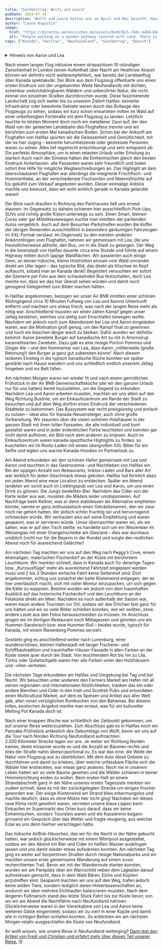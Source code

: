 ```yaml
---
title: "Gastbeitrag: Wolfi und Laura"
pubDate: 2024-07-14
description: "Wolfi und Laura hatten uns im April und Mai besucht. Hier der Gastbeitrag von Laura."
author: "Laura Augustin"
image:
  href: "https://directus.aaronczichon.de/assets/8a3e7b21-74dc-44b8-b84b-17ac265756ae.jpeg?quality=70&width=1600"
  alt: "People walking on a wooden pathway covered with sand. There is the ocean on the right side and a beach."
tags: ["Kanada", "Halifax", "Newfoundland", "Gastbetrag", "Besuch"]
---
```



<details>
  <summary>Hinweis von Aaron und Lea</summary>
  Zeitlicher Kontext: Wolfi und Laura hatten uns von Ende April bis Anfang Mai besucht.
</details>

Nach einem langen Flug inklusive einem strapaziösen 10-stündigen Zwischenhalt in London (einen Aufenthalt über Nacht am Heathrow Airport können wir definitiv nicht weiterempfehlen), war bereits der Landeanflug über Kanada spektakulär. Der Blick aus dem Flugzeug offenbarte uns einen ersten Eindruck von der ungekannten Weite Neufundlands mit dichten, scheinbar undurchdringbaren Wäldern und unberührter Natur, die nicht einmal von einzelnen Straßen durchbrochen wurde. Diese faszinierende Landschaft zog sich weiter bis zu unserem Zielort Halifax: keinerlei Infrastruktur oder bewohnte Gebiete waren durch das Bullauge des Flugzeugs zu sehen, sodass wir kurz schon erwarteten mitten im Wald auf einer unbefestigten Fortstraße mit dem Flugzeug zu landen. Letztlich tauchte im letzten Moment doch noch ein metallener Zaun auf, der den Wald von der geteerten Landebahn des Flughafens trennte und wir berührten zum ersten Mal kanadischen Boden. Schon bei der Ankunft am Flughafen von Halifax spürten wir die Gelassenheit und Gemütlichkeit, mit der es hier zuging – keinerlei herumhetzende oder gestresste Personen waren zu sehen. Alles lief regelrecht entschleunigt und sehr entspannt ab. Die perfekte Atmosphäre, um in einen relaxten Urlaub voller Erholung zu starten! Auch nach der Einreise haben die Einheimischen gleich den besten Eindruck hinterlassen: alle Passanten waren sehr freundlich und boten sofort ihre Hilfe für mögliche Wegbeschreibungen an. Das Highlight an dem überschaubaren Flughafen war allerdings die integrierte Frischfisch- und Hummertheke, an der verschiedenste Fischsorten und Meeresfrüchte auf Eis gekühlt zum Verkauf angeboten wurden. Dieser einmalige Anblick machte uns bewusst, dass wir wohl wirklich gerade in Kanada gelandet waren!

<DirectusImage assetId="fd294596-48d1-4f7a-9aaa-fc59988826e3.jpeg" />

Der Blick nach draußen in Richtung des Parkhauses ließ uns erneut staunen: im Gegensatz zu daheim schienen hier ausschließlich Pick-Ups, SUVs und richtig große Kisten unterwegs zu sein. Einen Smart, kleinen Corso oder gar Mittelklassewagen suchte man inmitten der parkenden Autos vergeblich. Auch auf dem Besucher-Parkstreifen wurden die Koffer der übrigen Reisenden ausschließlich in besonders geräumigen Fahrzeugen im XXL-Format verstaut. Im Gegensatz zu den meisten anderen Ankömmlingen vom Flughafen, nahmen wir gemeinsam mit Lea, die uns freundlicherweise abholte, den Bus, um in die Stadt zu gelangen. Der Weg in die Innenstadt von Halifax dauerte circa eine Stunde und führte auf einem Highway mitten durch üppige Waldflächen. Wir passierten auch einige Seen, an denen hübsche, kleine Holzhütten einsam vom Wald umrandet direkt am Ufer lagen – das typische Bild, das direkt als Klischee im Kopf auftaucht, sobald man an Kanada denkt! Begeistert versuchten wir sofort die Szenerie per Foto aus dem schaukelnden Bus festzuhalten, doch Lea meinte nur, dass wir das hier überall sehen würden und damit noch genügend Gelegenheit zum Bilder machen hätten.

In Halifax angekommen, bezogen wir unser Air BNB inmitten einer schönen Wohngegend circa 10 Minuten Fußweg von Lea und Aarons Unterkunft entfernt und machten uns etwas frisch, was nach der langen Reise mehr als nötig war. Anschließend mussten wir einen zähen Kampf gegen unser Jetlag bestehen, welches uns stetig zum Einschlafen bewegen wollte. Nachdem wir jedoch noch zum Abendessen bei Lea und Aaron eingeladen waren, war die Motivation groß genug, um den Kampf final zu gewinnen und noch ein bisschen länger wach zu bleiben. Dafür wurden wir definitiv belohnt: Aaron bereitete Burger auf kanadische Art zu mit in Ahornsirup karamellisierten Zwiebeln. Dazu gab es eine riesige Portion Pommes und Ginger Ale – und den Kommentar von Lea, dass Aaron „mittlerweile (große Betonung!) den Burger ja ganz gut zubereiten könne“. Nach diesem leckeren Einstieg in die typisch kanadische Küche konnten wir später gestärkt nach Hause wandern und uns schließlich endlich unserem Jetlag hingeben und ins Bett fallen.

Am nächsten Morgen waren wir wieder fit und nach einem gemütlichen Frühstück in der Air BNB Gemeinschaftsküche (die wir den ganzen Urlaub nur für uns hatten) bereit loszuziehen, um die Gegend zu erkunden. Nachdem Lea und Aaron arbeiten mussten, machten wir uns allein auf den Weg Richtung Buslinie, um ein Einkaufszentrum am Rande der Stadt zu besuchen und auf dem Weg dorthin einen Eindruck der verschiedenen Stadtteile zu bekommen. Das Bussystem war recht preisgünstig und einfach zu nutzen – ideal also für Kanada-Neueinsteiger, auch ohne große Vorbereitung. Wir staunten über die vielen schönen Holzhäuser in der ganzen Stadt mit ihren tollen Fassaden, die alle individuell und bunt gestaltet waren und in jeder erdenklichen Farbe leuchteten und konnten gar nicht damit aufhören, ein Bild nach dem anderen zu knipsen. Auch im Einkaufszentrum waren kanada-spezifische Highlights zu finden: so kuschelten wir im Roots-Laden mit einem übergroßen XXL-Biber für ein Selfie und legten uns warme Kanada-Hoodies im Partnerlook zu.

<DirectusImage assetId="5e672f57-7baa-47c6-9117-907f2923f3af.jpeg" />

Am Abend erkundeten wir den schönen Hafen gemeinsam mit Lea und Aaron und tauchten in das Gastronomie- und Nachtleben von Halifax ein. Bei der üppigen Anzahl von Restaurants, Imbiss-Läden und Bars aller Art war wirklich für jeden Geschmack etwas geboten. Halifax lud förmlich dazu ein jeden Abend eine neue Location zu entdecken. Später am Abend landeten wir somit auch im Lieblingspub von Lea und Aaron, um uns einen Drink zu gönnen. Die Jungs bestellten Bier. Nachdem das Cider von der Karte leider aus war, mussten die Mädels leider umdisponieren. Auf Nachfrage beim Kellner, was er denn stattdessen als Alternative empfehlen könnte, nannte er ganz enthusiastisch einen Getränkenamen, den wir zwar noch nie gehört hatten, der jedoch schön fruchtig sei und hervorragend schmecken würde. Wir vertrauten also auf seine Empfehlung und waren gespannt, was er servieren würde. Umso überraschter waren wir, als wir sahen, was er auf den Tisch stellte: es handelte sich um ein Weizenbier im Weizenglas mit einer Orangenscheibe am Glasrand – dies war durchaus unüblich (nicht nur für die Bayerin in der Runde) und sorgte den restlichen Abend noch für ausreichend Gelächter!

Am nächsten Tag machten wir uns auf den Weg nach Peggy’s Cove, einem ehemaligen, malerischen Fischerdorf an der Küste mit berühmtem Leuchtturm. Wir merkten schnell, dass in Kanada auch für derartige Tages- bzw. „Kurzausflüge“ mehr als ausreichend Fahrtzeit eingeplant werden muss und 2 bis 3 Stunden einfache Fahrt keine Seltenheit sind. Dort angekommen, schlug uns zunächst der kalte Küstenwind entgegen, der es hier unerlässlich macht, sich mit voller Montur einzupacken, um sich gegen die Kälte zu wappnen. Belohnt wurden wir jedoch von dem traumhaften Ausblick auf das historische Fischerdorf und den Leuchtturm an der Felsküste direkt am Meer. Nachdem es noch außerhalb der Saison war, waren kaum andere Touristen vor Ort, sodass wir das Örtchen fast ganz für uns hatten und wir so viele Bilder schießen konnten, wie wir wollten, ohne andere Leute aus den Fotos herausschneiden zu müssen. Im Anschluss gingen wir im dortigen Restaurant noch Mittagessen und gönnten uns ein Hummer-Sandwisch bzw. eine Hummer-Roll – beides wurde, typisch für Kanada, mit einem Riesenberg Pommes serviert.

<DirectusImage assetId="8a3e7b21-74dc-44b8-b84b-17ac265756ae.jpeg" />

Gestärkt ging es anschließend weiter nach Lunenburg, einer wunderschönen, kleinen Hafenstadt mit langer Fischerei- und Schiffbautradition und traumhafter Häuser-Fassade in allen Farben an der Küste sowie quer durch die Stadt. Von leuchtendem Rot bis hin zu Lila, Türkis oder Qutietschgelb waren hier alle Farben unter den Holzhäusern und -villen vertreten.

Die nächsten Tage erkundeten wir Halifax und Umgebung bei Tag und bei Nacht. Wir besuchten unter anderem den Farmers Market am Hafen mit all seinen regionalen und internationalen Köstlichkeiten, tranken das ein oder andere Bierchen und Cider in den Irish und Scottish Pubs und erkundeten einen Multicultural Market, auf dem es Speisen und Artikel aus aller Welt gab, allen voran vorzüglichen Rumkuchen von den Bahamas. Bei diesem tollen, exotischen Angebot merkte man erneut, was für ein kultureller Melting Pot Kanada doch ist.

Nach einer knappen Woche war schließlich der Zeitpunkt gekommen, um auf unserer Reise weiterzuziehen. Zum Abschluss gab es in Halifax noch ein Pancake-Frühstück anlässlich des Geburtstags von Wolfi, bevor wir uns auf die Tour nach Norden Richtung Neufundland aufmachten.  
2.500 Kilometer Strecke lagen vor uns. Je weiter wir Richtung Norden kamen, desto einsamer wurde es und die Anzahl an Bäumen rechts und links der Straße nahm überproportional zu. Es war das eine, die Weite der Natur vom Flugzeug aus zu überblicken. Mit dem Auto diese Gebiete zu durchfahren und damit zu erleben, über welche unfassbare Fläche sich die Wälder hier erstreckten, war etwas ganz anderes. Noch nie in unserem Leben hatten wir so viele Bäume gesehen und die Wälder schienen in keiner Himmelsrichtung enden zu wollen. Beim ersten Halt an einem Strandabschnitt ganz in der Nähe unseres ersten Tagesziels merkten wir zudem schnell, dass es mit der zurückgelegten Strecke um einiges frischer geworden war. Der eisige Küstenwind am Strand blies erbarmungslos und machte deutlich, dass es ohne Mütze hier nicht ging! Nachdem wir dieses raue Klima nicht gewöhnt waren, verrieten unsere blaue Lippen beim Einkaufen im Supermarkt des Ortes kurz darauf, dass wir keine Einheimischen, sondern Touristen waren und die Kassiererin begann grinsend ein Gespräch über das Wetter und fragte neugierig, aus welcher Ecke es uns denn hierher verschlagen hätte.

<DirectusImage assetId="33890500-6b14-418b-b869-06a282db3421.jpeg" />

Das hübsche AirBnb-Häuschen, das wir für die Nacht in der Nähe gebucht hatten, war jedoch glücklicherweise mit einem Whirlpool ausgestattet, sodass wir den Abend mit Bier und Cider im heißen Wasser ausklingen lassen und uns damit wieder etwas aufwärmen konnten. Am nächsten Tag ging es weiter auf Serpentinen-Straßen durch riesige Nationalparks und wir machten unsere erste gemeinsame Wanderung auf einem zuvor recherchierten Trail. Bevor wir mit der Wanderroute starten konnten, wurden wir am Parkplatz über ein Warnschild neben dem Lageplan darauf aufmerksam gemacht, dass in dem Wald Bären, Elche und Kojoten anzutreffen sind. Gespannt machten wir uns auf den Weg, trafen jedoch keine wilden Tiere, sondern lediglich deren Hinterlassenschaften an, wodurch wir über mehrere Elchhaufen balancieren mussten. Nach dem längeren Fußmarsch stand das letzte Stück Fahrt bis zur Küste bevor, von wo wir am Abend die Nachtfähre nach Neufundland nahmen. Glücklicherweise waren in der Viererkabine von Lea und Aaron keine weiteren Gäste eingemietet, sodass wir zu viert in einer Kajüte und damit alle in richtigen Betten schlafen konnten. So erblickten wir am nächsten Morgen relativ ausgeschlafen die Küste von Neufundland.

Ihr wollt wissen, wie unsere Reise in Neufundland weiterging? [Dann lest den Artikel von Fredi und Christian und erfahrt mehr über diesen Teil unserer Reise.](https://canada.aaronczichon.de/blog/16-guest-entry-fredi/) 😊
